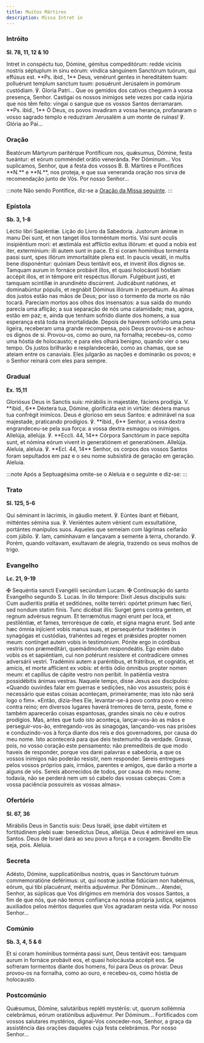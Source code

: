 ```yaml
---
title: Muitos Mártires
description: Missa Intret in
---
```


### Intróito

**Sl. 78, 11, 12 & 10**

<div class="side-by-side not-content">
  <span>
    Intret in conspéctu tuo, Dómine, gémitus compeditórum: redde vicínis nostris séptuplum in sinu
    eórum: víndica sánguinem Sanctórum tuórum, qui effúsus est. **Ps. ibid., 1** Deus, venérunt
    gentes in hereditátem tuam: polluérunt templum sanctum tuum: posuérunt Jerúsalem in pomórum
    custódiam. ℣. Gloria Patri...
  </span>
  <span>
    Que os gemidos dos cativos cheguem à vossa presença, Senhor. Castigai os nossos inimigos sete
    vezes por cada injúria que nos têm feito: vingai o sangue que os vossos Santos derramaram. **Ps.
    ibid., 1** Ó Deus, os povos invadiram a vossa herança, profanaram o vosso sagrado templo e
    reduziram Jerusalém a um monte de ruínas! ℣. Glória ao Pai...
  </span>
</div>

### Oração

<div class="side-by-side not-content">
  <span>
    Beatórum Mártyrum paritérque Pontíficum nos, quǽsumus, Dómine, festa tueántur: et eórum
    comméndet orátio veneránda. Per Dóminum...
  </span>
  <span>
    Vos suplicamos, Senhor, que a festa dos vossos B. B. Mártires e Pontífices **N.** e **N.**, nos
    proteja, e que sua veneranda oração nos sirva de recomendação junto de Vós. Por nosso Senhor...
  </span>
</div>

:::note
Não sendo Pontífice, diz-se a [Oração da Missa seguinte](/missal/comum/7muitosmartires2#oração).
:::

### Epístola

**Sb. 3, 1-8**

<div class="side-by-side not-content">
  <span>Léctio libri Sapiéntiæ.</span>
  <span>Lição do Livro da Sabedoria.</span>
  <span>
    Justorum ánimæ in manu Dei sunt, et non tanget illos torméntum mortis. Visi sunt oculis
    insipiéntium mori: et æstimála est afflíctio exitus illórum: et quod a nobis est iter,
    extermínium: illi autem sunt in pace. Et si coram homínibus torménta passi sunt, spes illórum
    immortalitáte plena est. In paucis vexáti, in multis bene disponéntur: quóniam Deus tentávit
    eos, et invenit illos dignos se. Tamquam aurum in fornáce probávit illos, et quasi holocáusti
    hóstiam accépit illos, et in témpore erit respéctus illorum. Fulgébunt justi, et tamquam
    scintíllæ in arundinéto discúrrent. Judicábunt natiónes, et dominabúntur pópulis, et regnábit
    Dóminus illórum in perpétuum.
  </span>
  <span>
    As almas dos justos estão nas mãos de Deus; por isso o tormento da morte os não tocará. Pareciam
    mortos aos olhos dos insensatos: a sua saída do mundo parecia uma aflição; a sua separação de
    nós uma calamidade; mas, agora, estão em paz; e, ainda que tenham sofrido diante dos homens, a
    sua esperança está toda na imortalidade. Depois de haverem sofrido uma pena ligeira, receberam
    uma grande recompensa, pois Deus provou-os e achou-os dignos de si. Provou-os, como ao ouro, na
    fornalha; recebeu-os, como uma hóstia de holocausto; e para eles olhará benigno, quando vier o
    seu tempo. Os justos brilharão e resplandecerão, como as chamas, que se ateiam entre os
    canaviais. Eles julgarão as nações e dominarão os povos; e o Senhor reinará com eles para
    sempre.
  </span>
</div>

### Gradual

**Ex. 15,11**

<div class="side-by-side not-content">
  <span>
    Gloriósus Deus in Sanctis suis: mirábilis in majestáte, fáciens prodígia. V. **ibid., 6**
    Déxtera tua, Dómine, glorificáta est in virtúte: déxtera manus tua confrégit inimícos.
  </span>
  <span>
    Deus é glorioso em seus Santos: e admirável na sua majestade, praticando prodígios. ℣. **ibid.,
    6** Senhor, a vossa dextra engrandeceu-se pela sua força: a vossa dextra esmagou os inimigos.
  </span>
  <span>
    Allelúja, allelúja. ℣. **Eccli. 44, 14** Córpora Sanctórum in pace sepúlta sunt, et nómina eórum
    vivent in generatiónem et generatiónem. Allelúja.
  </span>
  <span>
    Aleluia, aleluia. ℣. **Ecl. 44, 14** Senhor, os corpos dos vossos Santos foram sepultados em paz
    e o seu nome subsistirá de geração em geração. Aleluia.
  </span>
</div>

:::note
Após a Septuagésima omite-se o Aleluia e o seguinte e diz-se:
:::

### Trato

**Sl. 125, 5-6**

<div class="side-by-side not-content">
  <span>
    Qui séminant in lácrimis, in gáudio metent. ℣. Eúntes ibant et flébant, mitténtes sémina sua. ℣.
    Veniéntes autem vénient cum exsultatióne, portántes manípulos suos.
  </span>
  <span>
    Aqueles que semeiam com lágrimas ceifarão com júbilo. ℣. Iam, caminhavam e lançavam a semente à
    terra, chorando. ℣. Porém, quando voltavam, exultavam de alegria, trazendo os seus molhos de
    trigo.
  </span>
</div>

### Evangelho

**Lc. 21, 9-19**

<div class="side-by-side not-content">
  <span>
    <span class="text-red-500">✠</span> Sequéntia sancti Evangélii secúndum Lucam.
  </span>
  <span>
    <span class="text-red-500">✠</span> Continuação do santo Evangelho segundo S. Lucas.
  </span>
  <span>
    In illo témpore: Dixit Jesus discípulis suis: Cum audieritis prǿlia et seditiónes, nolíte
    terréri: opórtet primum hæc fíeri, sed nondum statim finis. Tunc dicébat illis: Surget gens
    contra gentem, et regnum advérsus regnum. Et terræmótus magni erunt per loca, et pestiléntiæ, et
    fames, terrorésque de cœlo, et signa magna erunt. Sed ante hæc ómnia injícient vobis manus suas,
    et persequéntur tradéntes in synagógas et custódias, trahéntes ad reges et prǽsides propter
    nomen meum: contínget autem vobis in testimónium. Pónite ergo in córdibus vestris non
    præmeditári, quemádmodum respondeátis. Ego enim dabo vobis os et sapiéntiam, cui non potérunt
    resístere et contradícere omnes adversárii vestri. Tradémini autem a paréntibus, et frátribus,
    et cognátis, et amícis, et morte affícient ex vobis: et éritis ódio ómnibus propter nomen meum:
    et capíllus de cápite vestro non períbit. In patiéntia vestra possidébitis ánimas vestras.
  </span>
  <span>
    Naquele tempo, disse Jesus aos discípulos: «Quando ouvirdes falar em guerras e sedições, não vos
    assusteis; pois é necessário que estas coisas aconteçam, primeiramente; mas isto não será logo o
    fim». «Então, dizia-lhes Ele, levantar-se-á povo contra povo e reino contra reino; em diversos
    lugares haverá tremores de terra, peste, fome e também aparecerão coisas espantosas, grandes
    sinais no céu e outros prodígios. Mas, antes que tudo isto aconteça, lançar-vos-ão as mãos e
    perseguir-vos-ão, entregando-vos às sinagogas, lançando-vos nas prisões e conduzindo-vos à força
    diante dos reis e dos governadores, por causa do meu nome. Isto acontecerá para que deis
    testemunho da verdade. Gravai, pois, no vosso coração este pensamento: não premediteis de que
    modo haveis de responder, porque vos darei palavras e sabedoria, a que os vossos inimigos não
    poderão resistir, nem responder. Sereis entregues pelos vossos próprios pais, irmãos, parentes e
    amigos, que darão a morte a alguns de vós. Sereis aborrecidos de todos, por causa do meu nome;
    todavia, não se perderá nem um só cabelo das vossas cabeças. Com a vossa paciência possuireis as
    vossas almas».
  </span>
</div>

### Ofertório

**Sl. 67, 36**

<div class="side-by-side not-content">
  <span>
    Mirábilis Deus in Sanctis suis: Deus Israël, ipse dabit virtútem et fortitúdinem plebi suæ:
    benedíctus Deus, allelúja.
  </span>
  <span>
    Deus é admirável em seus Santos. Deus de Israel dará ao seu povo a força e a coragem. Bendito
    Ele seja, pois. Aleluia.
  </span>
</div>

### Secreta

<div class="side-by-side not-content">
  <span>
    Adésto, Dómine, supplicatiónibus nostris, quas in Sanctórum tuórum commemoratióne deférimus: ut,
    qui nostræ justítiæ fidúciam non habémus, eórum, qui tibi placuérunt, méritis adjuvémur. Per
    Dóminum...
  </span>
  <span>
    Atendei, Senhor, às súplicas que Vos dirigimos em memória dos vossos Santos, a fim de que nós,
    que não temos confiança na nossa própria justiça, sejamos auxiliados pelos méritos daqueles que
    Vos agradaram nesta vida. Por nosso Senhor...
  </span>
</div>

### Comúnio

**Sb. 3, 4, 5 & 6**

<div class="side-by-side not-content">
  <span>
    Et si coram homínibus torménta passi sunt, Deus tentávit eos: tamquam aurum in fornáce probávit
    eos, et quasi holocáusta accépit eos.
  </span>
  <span>
    Se sofreram tormentos diante dos homens, foi para Deus os provar. Deus provou-os na fornalha,
    como ao ouro, e recebeu-os, como hóstia de holocausto.
  </span>
</div>

### Postcomúnio

<div class="side-by-side not-content">
  <span>
    Quǽsumus, Dómine, salutáribus repléti mystériis: ut, quorum sollémnia celebrámus, eórum
    oratiónibus adjuvémur. Per Dóminum...
  </span>
  <span>
    Fortificados com vossos salutares mystérios, dignai-Vos conceder-nos, Senhor, a graça da
    assistência das orações daqueles cuja festa celebrámos. Por nosso Senhor...
  </span>
</div>
